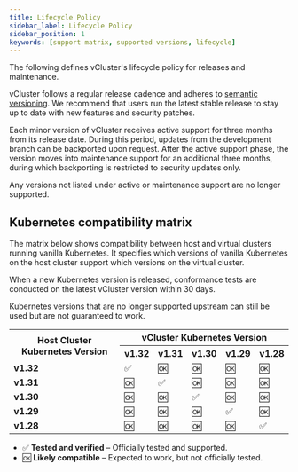 ```yaml
---
title: Lifecycle Policy
sidebar_label: Lifecycle Policy
sidebar_position: 1
keywords: [support matrix, supported versions, lifecycle]
---
```



The following defines vCluster's lifecycle policy for releases and maintenance.

vCluster follows a regular release cadence and adheres to [semantic versioning](https://semver.org/). We recommend that users run the latest stable release to stay up to date with new features and security patches.  

Each minor version of vCluster receives active support for three months from its release date. During this period, updates from the development branch can be backported upon request. After the active support phase, the version moves into maintenance support for an additional three months, during which backporting is restricted to security updates only.  

Any versions not listed under active or maintenance support are no longer supported.


<SupportedVersions />

## Kubernetes compatibility matrix

The matrix below shows compatibility between host and virtual clusters running vanilla Kubernetes. It specifies which versions of vanilla Kubernetes on the host cluster support which versions on the virtual cluster.  

When a new Kubernetes version is released, conformance tests are conducted on the latest vCluster version within 30 days.  

Kubernetes versions that are no longer supported upstream can still be used but are not guaranteed to work.

<!-- Markdown does not support merged cells (colspan/rowspan), so using HTML for visual formatting instead. -->

<table>
  <tr>
    <th rowspan="2">Host Cluster Kubernetes Version</th>
    <th colspan="5">vCluster Kubernetes Version</th>
  </tr>
  <tr>
    <th>v1.32</th>
    <th>v1.31</th>
    <th>v1.30</th>
    <th>v1.29</th>
    <th>v1.28</th>
  </tr>
  <tr>
    <td><b>v1.32</b></td>
    <td>✅</td>
    <td>🆗</td>
    <td>🆗</td>
    <td>🆗</td>
    <td>🆗</td>
  </tr>
  <tr>
    <td><b>v1.31</b></td>
    <td>🆗</td>
    <td>✅</td>
    <td>🆗</td>
    <td>🆗</td>
    <td>🆗</td>
  </tr>
  <tr>
    <td><b>v1.30</b></td>
    <td>🆗</td>
    <td>🆗</td>
    <td>✅</td>
    <td>🆗</td>
    <td>🆗</td>
  </tr>
  <tr>
    <td><b>v1.29</b></td>
    <td>🆗</td>
    <td>🆗</td>
    <td>🆗</td>
    <td>✅</td>
    <td>🆗</td>
  </tr>
  <tr>
    <td><b>v1.28</b></td>
    <td>🆗</td>
    <td>🆗</td>
    <td>🆗</td>
    <td>🆗</td>
    <td>✅</td>
  </tr>
</table>


- ✅ **Tested and verified** – Officially tested and supported.
- 🆗 **Likely compatible** – Expected to work, but not officially tested.
